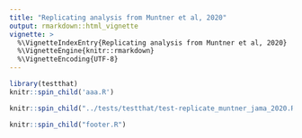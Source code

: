 ```yaml
---
title: "Replicating analysis from Muntner et al, 2020"
output: rmarkdown::html_vignette
vignette: >
  %\VignetteIndexEntry{Replicating analysis from Muntner et al, 2020}
  %\VignetteEngine{knitr::rmarkdown}
  %\VignetteEncoding{UTF-8}
---
```


```r
library(testthat)
knitr::spin_child('aaa.R')
```

```r
knitr::spin_child("../tests/testthat/test-replicate_muntner_jama_2020.R")
```

```r
knitr::spin_child("footer.R")
```
